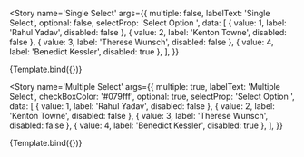 
<Meta title='XT-UI-Kit-Components/Select' component={Select} />


<Story
  name='Single Select'
  args={{
    multiple: false,
    labelText: 'Single Select',
    optional: false,
    selectProp: 'Select Option ',
    data: [
      { value: 1, label: 'Rahul Yadav', disabled: false },
      { value: 2, label: 'Kenton Towne', disabled: false },
      { value: 3, label: 'Therese Wunsch', disabled: false },
      { value: 4, label: 'Benedict Kessler', disabled: true },
    ],
  }}
>
  {Template.bind({})}
</Story>

<Story
  name='Multiple Select'
  args={{
    multiple: true,
    labelText: 'Multiple Select',
    checkBoxColor: '#079fff',
    optional: true,
    selectProp: 'Select Option ',
    data: [
      { value: 1, label: 'Rahul Yadav', disabled: false },
      { value: 2, label: 'Kenton Towne', disabled: false },
      { value: 3, label: 'Therese Wunsch', disabled: false },
      { value: 4, label: 'Benedict Kessler', disabled: true },
    ],
  }}
>
  {Template.bind({})}
</Story>
